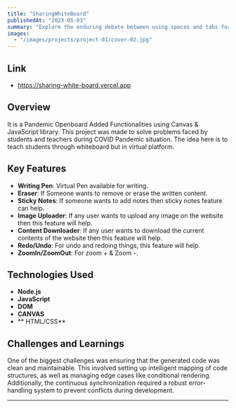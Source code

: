 ```yaml
---
title: "SharingWhiteBoard"
publishedAt: "2023-05-03"
summary: "Explore the enduring debate between using spaces and tabs for code indentation, and why this choice matters more than you might think."
images:
  - "/images/projects/project-01/cover-02.jpg"
---
```

## Link
- https://sharing-white-board.vercel.app

## Overview

It is a Pandemic Openboard Added Functionalities using Canvas & JavaScript library. This project was made to solve problems faced by students and teachers during COVID Pandemic situation. The idea here is to teach students through whiteboard but in virtual platform.

## Key Features

- **Writing Pen**: Virtual Pen available for writing.
- **Eraser**: If Someone wants to remove or erase the written content.
- **Sticky Notes**: If someone wants to add notes then sticky notes feature can help.
- **Image Uploader**: If any user wants to upload any image on the website then this feature will help.
- **Content Downloader**: If any user wants to download the current contents of the website then this feature will help.
- **Redo/Undo**: For undo and redoing things, this feature will help.
- **ZoomIn/ZoomOut**: For zoom + & Zoom -.

## Technologies Used

- **Node.js**
- **JavaScript**
- **DOM**
- **CANVAS**
- ** HTML/CSS**

## Challenges and Learnings

One of the biggest challenges was ensuring that the generated code was clean and maintainable. This involved setting up intelligent mapping of code structures, as well as managing edge cases like conditional rendering. Additionally, the continuous synchronization required a robust error-handling system to prevent conflicts during development.

---
